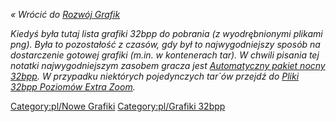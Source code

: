 <!--{{shortcut|32bpp list}}-->{{pl/skrót|lista 32bpp}}
''« Wrócić do [[pl/Archive/Community/Rozwój Graficzny|Rozwój Grafik]]''

<!--{{historic|Separately downloadable 32bpp graphics are supported in '''OpenTTD 0.6.0 beta 1''' till OpenTTD 1.1. To use them, you have to place the TARs in your <code>data</code> directory and start OpenTTD with a 32bpp [[blitter]]. You can find more information in the article [[playing with 32bpp graphics]].'' See also the [[32bpp Extra Zoom Levels|Extra Zoom Levels]] project. -->
{{pl/historyczne|Oddzielnie pobierane grafiki 32bpp są obsługiwane w '''OpenTTD 0.6.0 beta 1''' do OpenTTD 1.1. Aby z nich skorzystać, musisz umieścić pliki TAR w katalogu <code>data</code> i uruchomić OpenTTD z 32bpp [[pl/blitter|blitter]]. Więcej informacji można znaleźć w artykule [[pl/rozgrywka z grafiką 32 bpp|playing with 32bpp graphics]]. '' Zobacz także projekt [[pl/Poziomy Extra Zoom 32bpp|Extra Zoom Levels]].<!--gra z grafiką 32bpp, Dodatkowe powiększenie 32bpp|Dodatkowe poziomy powiększenia-->

OpenTTD 1.2.0 i nowsze obsługują 32bpp bezpośrednio przez obsługę NewGRF}}

''Kiedyś była tutaj lista grafiki 32bpp do pobrania (z wyodrębnionymi plikami png). Była to pozostałość z czasów, gdy był to najwygodniejszy sposób na dostarczenie gotowej grafiki (m.in. w kontenerach tar). W chwili pisania tej notatki najwygodniejszym zasobem gracza jest <!--[[32bit automated nightly bundle]]-->[[pl/Archive/Old 32bpp/Automatyczny pakiet nocny 32bpp|Automatyczny pakiet nocny 32bpp]]. W przypadku niektórych pojedynczych tar`ów przejdź do [[pl/Archive/Old 32bpp/Pliki poziomów EZ 32bpp|Pliki 32bpp Poziomów Extra Zoom]].''

<!--{{Navbox Graphics Development}}-->{{pl/Navbox Programowanie grafik}}

<!--[[category:New_Graphics]] [[category:32bpp Graphics]]--> [[Category:pl/Nowe Grafiki]] [[Category:pl/Grafiki 32bpp]]